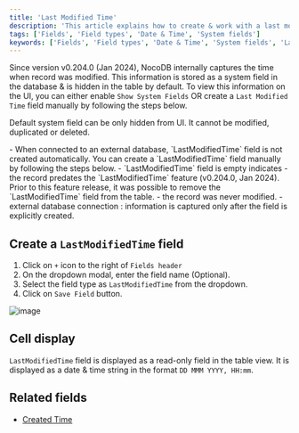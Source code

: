 ```yaml
---
title: 'Last Modified Time'
description: 'This article explains how to create & work with a last modified time field.'
tags: ['Fields', 'Field types', 'Date & Time', 'System fields']
keywords: ['Fields', 'Field types', 'Date & Time', 'System fields', 'Last Modified Time']
---
```


Since version v0.204.0 (Jan 2024), NocoDB internally captures the time when record was modified. This information is stored as a system field in the database & is hidden in the table by default. To view this information on the UI, you can either enable `Show System Fields` OR create a `Last Modified Time` field manually by following the steps below.

Default system field can be only hidden from UI. It cannot be modified, duplicated or deleted.

<Callout type="note">
- When connected to an external database, `LastModifiedTime` field is not created automatically. You can create a `LastModifiedTime` field manually by following the steps below.
- `LastModifiedTime` field is empty indicates
  - the record predates the `LastModifiedTime` feature (v0.204.0, Jan 2024). Prior to this feature release, it was possible to remove the `LastModifiedTime` field from the table.
  - the record was never modified.
  - external database connection : information is captured only after the field is explicitly created.
</Callout>

## Create a `LastModifiedTime` field
1. Click on `+` icon to the right of `Fields header`
2. On the dropdown modal, enter the field name (Optional).
3. Select the field type as `LastModifiedTime` from the dropdown.
4. Click on `Save Field` button.

![image](/img/v2/fields/types/last-modified-time.png)

## Cell display
`LastModifiedTime` field is displayed as a read-only field in the table view. It is displayed as a date & time string in the format `DD MMM YYYY, HH:mm`.

## Related fields
- [Created Time](created-time)

